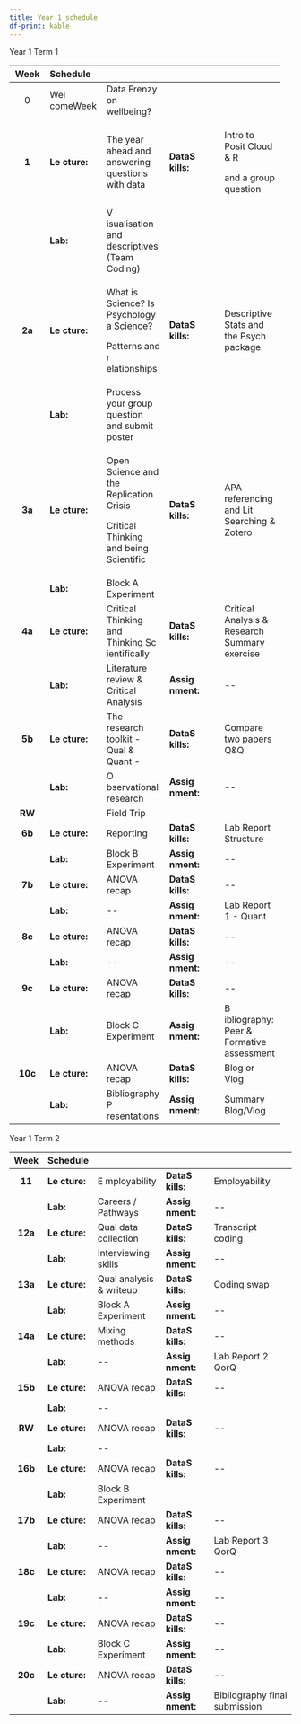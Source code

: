 ```yaml
---
title: Year 1 schedule
df-print: kable
---
```


Year 1 Term 1

+---------+--------------+--------------+--------------+--------------+
| Week    | Schedule     |              |              |              |
+:=======:+:=============+:=============+:=============+:=============+
| 0       | Wel comeWeek | Data Frenzy  |              |              |
|         |              | on           |              |              |
|         |              | wellbeing?   |              |              |
+---------+--------------+--------------+--------------+--------------+
| **1**   | **Le         | The year     | **DataS      | Intro to     |
|         | cture:**     | ahead and    | kills:**     | Posit Cloud  |
|         |              | answering    |              | & R          |
|         |              | questions    |              |              |
|         |              | with data    |              | and a group  |
|         |              |              |              | question     |
+---------+--------------+--------------+--------------+--------------+
|         | **Lab:**     | V            |              |              |
|         |              | isualisation |              |              |
|         |              | and          |              |              |
|         |              | descriptives |              |              |
|         |              | (Team        |              |              |
|         |              | Coding)      |              |              |
+---------+--------------+--------------+--------------+--------------+
| **2a**  | **Le         | What is      | **DataS      | Descriptive  |
|         | cture:**     | Science? Is  | kills:**     | Stats and    |
|         |              | Psychology a |              | the Psych    |
|         |              | Science?     |              | package      |
|         |              |              |              |              |
|         |              | Patterns and |              |              |
|         |              | r            |              |              |
|         |              | elationships |              |              |
+---------+--------------+--------------+--------------+--------------+
|         | **Lab:**     | Process your |              |              |
|         |              | group        |              |              |
|         |              | question and |              |              |
|         |              | submit       |              |              |
|         |              | poster       |              |              |
+---------+--------------+--------------+--------------+--------------+
| **3a**  | **Le         | Open Science | **DataS      | APA          |
|         | cture:**     | and the      | kills:**     | referencing  |
|         |              | Replication  |              | and Lit      |
|         |              | Crisis       |              | Searching &  |
|         |              |              |              | Zotero       |
|         |              | Critical     |              |              |
|         |              | Thinking and |              |              |
|         |              | being        |              |              |
|         |              | Scientific   |              |              |
+---------+--------------+--------------+--------------+--------------+
|         | **Lab:**     | Block A      |              |              |
|         |              | Experiment   |              |              |
+---------+--------------+--------------+--------------+--------------+
| **4a**  | **Le         | Critical     | **DataS      | Critical     |
|         | cture:**     | Thinking and | kills:**     | Analysis &   |
|         |              | Thinking Sc  |              | Research     |
|         |              | ientifically |              | Summary      |
|         |              |              |              | exercise     |
+---------+--------------+--------------+--------------+--------------+
|         | **Lab:**     | Literature   | **Assig      | \--          |
|         |              | review &     | nment:**     |              |
|         |              | Critical     |              |              |
|         |              | Analysis     |              |              |
+---------+--------------+--------------+--------------+--------------+
| **5b**  | **Le         | The research | **DataS      | Compare two  |
|         | cture:**     | toolkit -    | kills:**     | papers Q&Q   |
|         |              | Qual & Quant |              |              |
|         |              | -            |              |              |
+---------+--------------+--------------+--------------+--------------+
|         | **Lab:**     | O            | **Assig      | \--          |
|         |              | bservational | nment:**     |              |
|         |              | research     |              |              |
+---------+--------------+--------------+--------------+--------------+
| **RW**  |              | Field Trip   |              |              |
+---------+--------------+--------------+--------------+--------------+
| **6b**  | **Le         | Reporting    | **DataS      | Lab Report   |
|         | cture:**     |              | kills:**     | Structure    |
+---------+--------------+--------------+--------------+--------------+
|         | **Lab:**     | Block B      | **Assig      | \--          |
|         |              | Experiment   | nment:**     |              |
+---------+--------------+--------------+--------------+--------------+
| **7b**  | **Le         | ANOVA recap  | **DataS      | \--          |
|         | cture:**     |              | kills:**     |              |
+---------+--------------+--------------+--------------+--------------+
|         | **Lab:**     | \--          | **Assig      | Lab Report   |
|         |              |              | nment:**     | 1 - Quant    |
+---------+--------------+--------------+--------------+--------------+
| **8c**  | **Le         | ANOVA recap  | **DataS      | \--          |
|         | cture:**     |              | kills:**     |              |
+---------+--------------+--------------+--------------+--------------+
|         | **Lab:**     | \--          | **Assig      | \--          |
|         |              |              | nment:**     |              |
+---------+--------------+--------------+--------------+--------------+
| **9c**  | **Le         | ANOVA recap  | **DataS      | \--          |
|         | cture:**     |              | kills:**     |              |
+---------+--------------+--------------+--------------+--------------+
|         | **Lab:**     | Block C      | **Assig      | B            |
|         |              | Experiment   | nment:**     | ibliography: |
|         |              |              |              | Peer &       |
|         |              |              |              | Formative    |
|         |              |              |              | assessment   |
+---------+--------------+--------------+--------------+--------------+
| **10c** | **Le         | ANOVA recap  | **DataS      | Blog or Vlog |
|         | cture:**     |              | kills:**     |              |
+---------+--------------+--------------+--------------+--------------+
|         | **Lab:**     | Bibliography | **Assig      | Summary      |
|         |              | P            | nment:**     | Blog/Vlog    |
|         |              | resentations |              |              |
+---------+--------------+--------------+--------------+--------------+

\newpage

Year 1 Term 2

|  Week   | Schedule      |                         |                  |                               |
|:-------:|---------------|-------------------------|------------------|-------------------------------|
| **11**  | **Le cture:** | E mployability          | **DataS kills:** | Employability                 |
|         | **Lab:**      | Careers / Pathways      | **Assig nment:** | \--                           |
| **12a** | **Le cture:** | Qual data collection    | **DataS kills:** | Transcript coding             |
|         | **Lab:**      | Interviewing skills     | **Assig nment:** | \--                           |
| **13a** | **Le cture:** | Qual analysis & writeup | **DataS kills:** | Coding swap                   |
|         | **Lab:**      | Block A Experiment      | **Assig nment:** | \--                           |
| **14a** | **Le cture:** | Mixing methods          | **DataS kills:** | \--                           |
|         | **Lab:**      | \--                     | **Assig nment:** | Lab Report 2 QorQ             |
| **15b** | **Le cture:** | ANOVA recap             | **DataS kills:** | \--                           |
|         | **Lab:**      | \--                     |                  |                               |
| **RW**  | **Le cture:** | ANOVA recap             | **DataS kills:** | \--                           |
|         | **Lab:**      | \--                     |                  |                               |
| **16b** | **Le cture:** | ANOVA recap             | **DataS kills:** | \--                           |
|         | **Lab:**      | Block B Experiment      |                  |                               |
| **17b** | **Le cture:** | ANOVA recap             | **DataS kills:** | \--                           |
|         | **Lab:**      | \--                     | **Assig nment:** | Lab Report 3 QorQ             |
| **18c** | **Le cture:** | ANOVA recap             | **DataS kills:** | \--                           |
|         | **Lab:**      | \--                     | **Assig nment:** | \--                           |
| **19c** | **Le cture:** | ANOVA recap             | **DataS kills:** | \--                           |
|         | **Lab:**      | Block C Experiment      | **Assig nment:** | \--                           |
| **20c** | **Le cture:** | ANOVA recap             | **DataS kills:** | \--                           |
|         | **Lab:**      | \--                     | **Assig nment:** | Bibliography final submission |
